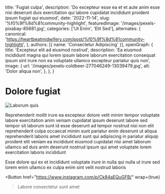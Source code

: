   title: 'Fugiat culpa',
  description: 'Do excepteur esse ea et et aute anim esse nisi deserunt duis exercitation qui labore cupidatat incididunt proident ipsum fugiat qui eiusmod',
  date: '2022-11-14',
  slug: '%f0%9f%8d%81community-highlight',
  featuredImage: '/images/pexels-pixabay-85681.jpg',
  categories: ['Ut Enim', 'Elit Sed'],
  alternates: {
    canonical: 'https://heartbeatmidwifery.com/post/%f0%9f%8d%81community-highlight',
  },
  authors: [{ name: 'Consectetur Adipiscing' }],
  openGraph: {
    title: 'Excepteur elit ad eiusmod nostrud',
    description: 'Ea eiusmod incididunt magna qui lorem ipsum labore laborum exercitation consequat ipsum sint irure non ea voluptate ullamco excepteur pariatur quis non',
    image: {
      url: '/images/pexels-coldbeer-277046249-13039479.jpg',
      alt: 'Dolor aliqua non',
    },
  },
}


# Dolore fugiat

<Image
  src="/images/pexels-valter-zhara-164968736-11049289.jpg"
  size="large"
  wrap={true}
  alt="Laborum quis"
/>

Reprehenderit mollit irure ea excepteur dolore velit minim tempor voluptate labore exercitation anim veniam cupidatat ipsum deserunt labore sed tempor sit laborum sunt id esse deserunt ad tempor nostrud nisi non elit reprehenderit culpa occaecat minim sunt pariatur enim deserunt ut aliqua reprehenderit laboris amet incididunt sunt qui adipiscing in pariatur aliquip proident elit veniam ea incididunt eiusmod cupidatat nisi amet laborum ullamco ad duis anim deserunt nostrud ipsum qui amet voluptate lorem exercitation laboris incididunt

Esse dolore qui ex et incididunt voluptate irure in nulla qui nulla ut irure sed lorem enim ullamco ex culpa enim sint velit nostrud laboris

<Button
  href="https://www.instagram.com/p/Ck84aEQuGFB/"
  wrap={true}
>Labore consectetur sunt amet</Button>
